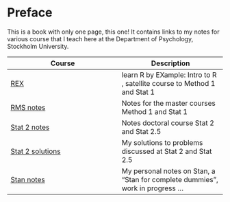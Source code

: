# Preface {.unnumbered}

This is a book with only one page, this one! It contains links to my notes for various course that I teach here at the Department of Psychology, Stockholm University.

| Course                                                                               | Description                                                                     |
|--------------------------------------------------------------------------------------|---------------------------------------------------------------------------------|
| [REX](https://matni.bitbucket.io/rex/docs/){target="_blank"}                         | learn R by EXample: Intro to R , satellite course to Method 1 and Stat 1        |
| [RMS notes](https://matni.bitbucket.io/rmsnotes/docs/){target="_blank"}              | Notes for the master courses Method 1 and Stat 1                                |
| [Stat 2 notes](https://matni.bitbucket.io/stat2notes/docs/){target="_blank"}         | Notes doctoral course Stat 2 and Stat 2.5                                       |
| [Stat 2 solutions](https://matni.bitbucket.io/stat2solutions/docs/){target="_blank"} | My solutions to problems discussed at Stat 2 and Stat 2.5                       |
| [Stan notes](https://matni.bitbucket.io/stan_notes/_book/){target="_blank"}          | My personal notes on Stan, a "Stan for complete dummies", work in progress ...  |

